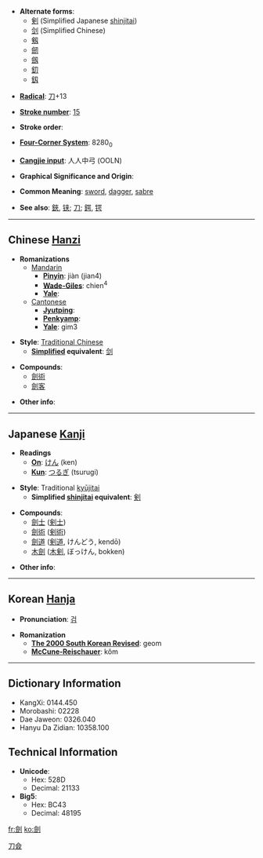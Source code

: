 * '''Alternate forms''':
** [[剣]] (Simplified Japanese [[shinjitai]])
** [[剑]] (Simplified Chinese)
** [[剱]] <!-- shinjitai version of 劔 ? --><!--俗字-->
** [[劒]]
** [[劔]]
** [[釖]]
** [[釼]]

* '''[[Wiktionary:Chinese radical index| Radical]]''': [[Wiktionary:Chinese radical index 刀|刀]]+13

* '''[[Wiktionary:Chinese total strokes index|Stroke number]]''': [[Wiktionary:Chinese total strokes index 15|15]]

* '''Stroke order''': 

* '''[[Wiktionary:Chinese four corner index|Four-Corner System]]''': 8280<sub>0</sub>

* '''[[Wiktionary:Chinese Cangjie index|Cangjie input]]''': 人人中弓 (OOLN)

* '''Graphical Significance and Origin''': 

* '''Common Meaning''': [[sword]], [[dagger]], [[sabre]]

* '''See also''': [[鋏]], [[铗]]; [[刀]]; [[鍔]], [[锷]]

----

== Chinese [[Hanzi]] ==

* '''Romanizations'''
** [[Mandarin]]
*** '''[[Pinyin]]''': jiàn (jian4)
*** '''[[Wade-Giles]]''': chien<sup>4</sup>
*** '''[[Yale]]''': 
**[[Cantonese]]
***'''[[Jyutping]]''':
***'''[[Penkyamp]]''': 
***'''[[Yale]]''': gim3

* '''Style''': [[Traditional Chinese]] 
** '''[[Simplified Chinese|Simplified]] equivalent''': [[剑]]

* '''Compounds''':
** [[劍術]]
** [[劍客]]

* '''Other info''': 

----

== Japanese [[Kanji]] ==

* '''Readings'''
** '''[[On]]''': [[けん]] (ken)
** '''[[Kun]]''': [[つるぎ]] (tsurugi)

* '''Style''': Traditional [[kyūjitai]]
** '''Simplified [[shinjitai]] equivalent''': [[剣]]

* '''Compounds''':
** [[劍士]] ([[剣士]])
** [[劍術]] ([[剣術]])
** [[劍道]] ([[剣道]], けんどう, kendō)
** [[木劍]] ([[木剣]], ぼっけん, bokken)

* '''Other info''':  

----

== Korean [[Hanja]] ==

* '''Pronunciation''': [[검]]

* '''Romanization'''
** '''[[The 2000 South Korean Revised Romanization|The 2000 South Korean Revised]]''': geom
** '''[[McCune-Reischauer]]''': kŏm

----

== Dictionary Information ==

* KangXi: 0144.450
* Morobashi: 02228
* Dae Jaweon: 0326.040
* Hanyu Da Zidian: 10358.100

== Technical Information ==

* '''Unicode''':
** Hex: 528D
** Decimal: 21133
* '''Big5''':
** Hex: BC43
** Decimal: 48195

[[Category:CJKV characters simplified differently in Japan and China|刀僉]]

[[fr:劍]]
[[ko:劍]]